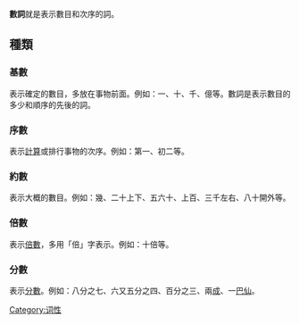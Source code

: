 '''數詞'''就是表示數目和次序的詞。

==種類==
===基數===
{{main|基数 (数学) }}
表示確定的數目，多放在事物前面。例如：一、十、千、億等。數詞是表示數目的多少和順序的先後的詞。

===序數===
表示[[計算|計算]]或排行事物的次序。例如：第一、初二等。

===約數===
表示大概的數目。例如：幾、二十上下、五六十、上百、三千左右、八十開外等。

===倍數===
{{main|倍數}}
表示[[倍數|倍數]]，多用「倍」字表示。例如：十倍等。

===分數===
{{main|分數}}
表示[[分數|分數]]。例如：八分之七、六又五分之四、百分之三、兩[[成|成]]、一[[巴仙|巴仙]]。

{{漢語語法概念}}{{Authority control}}
[[Category:词性|Category:词性]]
